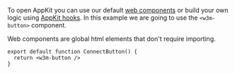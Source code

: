 To open AppKit you can use our default [web components](../../core/components.mdx) or build your own logic using [AppKit hooks](../../core/hooks.mdx).
In this example we are going to use the `<w3m-button>` component.

Web components are global html elements that don't require importing.

```tsx
export default function ConnectButton() {
  return <w3m-button />
}
```
